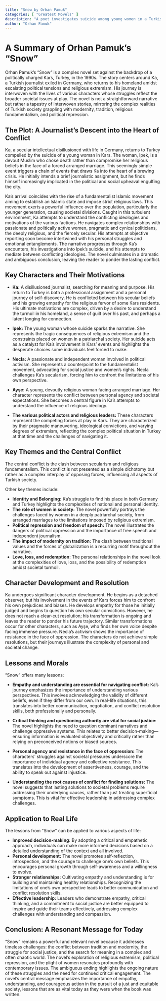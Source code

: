 ```yaml
---
title: "Snow by Orhan Pamuk"
categories: [ "Greatest Movels" ]
description: "A poet investigates suicide among young women in a Turkish town."
author: "Orhan Pamuk"
---
```

# A Summary of Orhan Pamuk's "Snow"

Orhan Pamuk's "Snow" is a complex novel set against the backdrop of a politically charged Kars, Turkey, in the 1990s.  The story centers around Ka, a Turkish journalist exiled in Germany, who returns to his homeland amidst escalating political tensions and religious extremism.  His journey is interwoven with the lives of various characters whose struggles reflect the broader societal issues at play. The novel is not a straightforward narrative but rather a tapestry of interwoven stories, mirroring the complex realities of Turkish society grappling with modernity, tradition, religious fundamentalism, and political repression.


## The Plot: A Journalist's Descent into the Heart of Conflict

Ka, a secular intellectual disillusioned with life in Germany, returns to Turkey compelled by the suicide of a young woman in Kars.  The woman, Ipek, is a devout Muslim who chose death rather than compromise her religious beliefs in the face of a forced arranged marriage. This seemingly simple event triggers a chain of events that draws Ka into the heart of a brewing crisis. He initially intends a brief journalistic assignment, but he finds himself increasingly implicated in the political and social upheaval engulfing the city.

Ka's arrival coincides with the rise of a fundamentalist Islamic movement aiming to establish an Islamic state and impose strict religious laws. This movement exerts a powerful influence over the population, particularly the younger generation, causing societal divisions. Caught in this turbulent environment, Ka attempts to understand the conflicting ideologies and motivations of the various factions. He navigates complex relationships with passionate and politically active women, pragmatic and cynical politicians, the deeply religious, and the fiercely secular. His attempts at objective reporting soon become intertwined with his personal struggles and emotional entanglements. The narrative progresses through Ka's encounters, his investigations into Ipek’s suicide, and his attempts to mediate between conflicting ideologies. The novel culminates in a dramatic and ambiguous conclusion, leaving the reader to ponder the lasting conflict.


## Key Characters and Their Motivations

* **Ka:** A disillusioned journalist, searching for meaning and purpose. His return to Turkey is both a professional assignment and a personal journey of self-discovery. He is conflicted between his secular beliefs and his growing empathy for the religious fervor of some Kars residents.  His ultimate motivations are complex, driven by a desire to understand the turmoil in his homeland, a sense of guilt over his past, and perhaps a latent longing for connection.

* **Ipek:** The young woman whose suicide sparks the narrative. She represents the tragic consequences of religious extremism and the constraints placed on women in a patriarchal society.  Her suicide acts as a catalyst for Ka's involvement in Kars' events and highlights the desperate choices some individuals feel forced to make.

* **Necla:** A passionate and independent woman involved in political activism. She represents a counterpoint to the fundamentalist movement, advocating for social justice and women's rights. Necla challenges Ka’s secularism, forcing him to confront the limitations of his own perspective.

* **Ayşe:** A young, devoutly religious woman facing arranged marriage.  Her character represents the conflict between personal agency and societal expectations.  She becomes a central figure in Ka's attempts to understand the influence of religious ideology.

* **The various political actors and religious leaders:** These characters represent the competing forces at play in Kars. They are characterized by their pragmatic maneuvering, ideological convictions, and varying degrees of extremism, reflecting the complex political situation in Turkey at that time and the challenges of navigating it.


## Key Themes and the Central Conflict

The central conflict is the clash between secularism and religious fundamentalism.  This conflict is not presented as a simple dichotomy but rather as a complex interplay of opposing forces, influencing all aspects of Turkish society.

Other key themes include:

* **Identity and Belonging:** Ka's struggle to find his place in both Germany and Turkey highlights the complexities of national and personal identity.
* **The role of women in society:** The novel powerfully portrays the challenges faced by women in a deeply patriarchal society, from arranged marriages to the limitations imposed by religious extremism.
* **Political repression and freedom of speech:** The novel illustrates the dangers of political oppression and the importance of free speech and independent journalism.
* **The impact of modernity on tradition:** The clash between traditional values and the forces of globalization is a recurring motif throughout the narrative.
* **Love, loss, and redemption:** The personal relationships in the novel look at the complexities of love, loss, and the possibility of redemption amidst societal turmoil.


## Character Development and Resolution

Ka undergoes significant character development. He begins as a detached observer, but his involvement in the events of Kars forces him to confront his own prejudices and biases. He develops empathy for those he initially judged and begins to question his own secular convictions.  However, he does not reach a clear-cut resolution; his transformation is ongoing and leaves the reader to ponder his future trajectory.  Similar transformations occur for other characters, such as Ayşe, who finds her own voice despite facing immense pressure.  Necla's activism shows the importance of resistance in the face of oppression.  The characters do not achieve simple resolutions, but their journeys illustrate the complexity of personal and societal change.


## Lessons and Morals

"Snow" offers many lessons:

* **Empathy and understanding are essential for navigating conflict:** Ka's journey emphasizes the importance of understanding various perspectives. This involves acknowledging the validity of different beliefs, even if they differ from our own.  In real-life situations, this translates into better communication, negotiation, and conflict resolution skills, both professionally and personally.

* **Critical thinking and questioning authority are vital for social justice:** The novel highlights the need to question dominant narratives and challenge oppressive systems. This relates to better decision-making—ensuring information is evaluated objectively and critically rather than relying on preconceived notions or biased sources.

* **Personal agency and resistance in the face of oppression:** The characters' struggles against societal pressures underscore the importance of individual agency and collective resistance. This translates into the development of assertiveness, courage, and the ability to speak out against injustice.

* **Understanding the root causes of conflict for finding solutions:** The novel suggests that lasting solutions to societal problems require addressing their underlying causes, rather than just treating superficial symptoms. This is vital for effective leadership in addressing complex challenges.


## Application to Real Life

The lessons from "Snow" can be applied to various aspects of life:

* **Improved decision-making:** By adopting a critical and empathetic approach, individuals can make more informed decisions based on a detailed understanding of the context and all involved.
* **Personal development:**  The novel promotes self-reflection, introspection, and the courage to challenge one's own beliefs. This encourages personal growth through self-awareness and a willingness to evolve.
* **Stronger relationships:** Cultivating empathy and understanding is for building and maintaining healthy relationships. Recognizing the limitations of one's own perspective leads to better communication and conflict resolution skills.
* **Effective leadership:** Leaders who demonstrate empathy, critical thinking, and a commitment to social justice are better equipped to inspire and guide their teams effectively, addressing complex challenges with understanding and compassion.


## Conclusion: A Resonant Message for Today

"Snow" remains a powerful and relevant novel because it addresses timeless challenges: the conflict between tradition and modernity, the struggle for social justice, and the search for meaning in a complex and often chaotic world.  The novel's exploration of religious extremism, political repression, and the plight of women resonates profoundly with contemporary issues.  The ambiguous ending highlights the ongoing nature of these struggles and the need for continued critical engagement.  The novel's central message emphasizes the importance of empathy, understanding, and courageous action in the pursuit of a just and equitable society, lessons that are as vital today as they were when the book was written.

